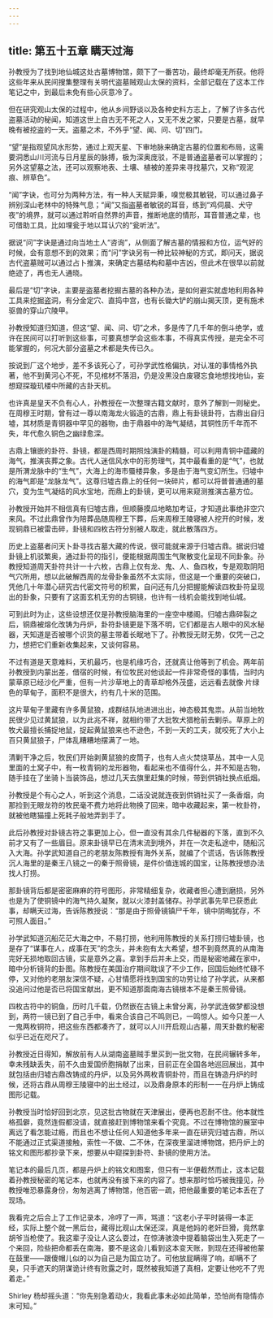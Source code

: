 ```yaml
---
---
---
```

title: 第五十五章 瞒天过海
---




孙教授为了找到地仙城这处古墓博物馆，颇下了一番苦功，最终却毫无所获。他将这些年来从民间搜集整理有关明代盗墓贼观山太保的资料，全部记载在了这本工作笔记之中，到最后未免有些心灰意冷了。

但在研究观山太保的过程中，他从乡间野谈以及各种史料方志上，了解了许多古代盗墓活动的秘闻，知道这世上自古无不死之人，又无不发之冢，只要是古墓，就早晚有被挖盗的一天。盗墓之术，不外乎“望、闻、问、切”四门。

“望”是指观望风水形势，通过上观天星、下审地脉来确定古墓的位置和布局，这需要洞悉山川河流与日月星辰的脉搏，极为深奥庞驳，不是普通盗墓者可以掌握的；另外这望墓之法，还可以观察地表、土壤、植被的差异来寻找墓穴，又称“观泥痕、辨草色”。

“闻”字诀，也可分为两种方法，有一种人天赋异秉，嗅觉极其敏锐，可以通过鼻子辨别深山老林中的特殊气息；“闻”又指盗墓者敏锐的耳音，练到“鸡伺晨、犬守夜”的境界，就可以通过聆听自然界的声音，推断地底的情形，耳音普通之辈，也可借助工具，比如埋瓮于地以耳认穴的“瓮听法”。

据说“问”字诀是通过向当地土人“咨询”，从侧面了解古墓的情报和方位，运气好的时候，会有意想不到的效果；而“问”字诀另有一种比较神秘的方式，即问天，据说古代盗墓贼可以通过占卜推演，来确定古墓结构和墓中吉凶，但此术在很早以前就绝迹了，再也无人通晓。

最后是“切”字诀，主要是盗墓者挖掘古墓的各种办法，是如何避实就虚地利用各种工具来挖掘盗洞，有分金定穴、直捣中宫，也有长锄大铲的崩山揭天顶，更有施术驱兽的穿山穴陵甲。

孙教授知道归知道，但这“望、闻、问、切”之术，多是传了几千年的倒斗绝学，或许在民间可以打听到这些事，可要真想学会这些本事，不得真实传授，是完全不可能掌握的，何况大部分盗墓之术都是失传已久。

按说到厂这个地步，差不多该死心了，可孙学武性格偏执，对认准的事情格外执著，他不到黄河心不死，不见棺材不落泪，仍是没黑没白废寝忘食地想找地仙，妄想窥探璇玑楼中所藏的古卦天机。

也许真是皇天不负有心人，孙教授在一次整理古籍文献时，意外了解到一则秘史。在周穆王时期，曾有过一尊以南海龙火锻造的古鼎，鼎上有卦镜卦符，古鼎出自归墟，其材质是青铜器中罕见的器物，由于鼎器中的海气凝结，其铜性历千年而不失，年代愈久铜色之幽绿愈深。

古鼎上镶嵌的卦符、卦镜，都是西周时期照烛演卦的精髓，可以利用青铜中蕴藏的海气，推演丧葬之象。古代人迷信风水中的形势理气，其中最看重的是“气”，也就是所渭龙脉中的“生气”，大海上的海市蜃楼异象，多是由于海气变幻所生。归墟中的海气即是“龙脉龙气”。这尊归墟古鼎上的任何一块碎片，都可以将普普通通的墓穴，变为生气凝结的风水宝地，而鼎上的卦镜，更可以用来窥测推演古墓方位。

孙教授开始并不相信真有归墟古鼎，但顺藤摸瓜地略加考证，才知道此事绝非空穴来风。不过此鼎曾作为陪葬品随周穆王下葬，后来周穆王陵寝被人挖开的时候，发现铜鼎已被雷击碎，卦镜和四枚古符分别被人取走，就此散落四方。

历史上盗墓者问天卜卦寻找古墓大藏的传说，很可能就来源于归墟古鼎。据说归墟卦镜上机驳繁奥，通过卦符的指引，便能根据周围生气聚散变化呈现不同卦象。孙教授知道周天卦符共计一十六枚，古鼎上仅有龙、鬼、人、鱼四枚，专是观取阴阳气穴所用，想以此破解西周的龙骨卦象虽然不太实际，但这是一个重要的突破口，凭他几十年潜心研究古代密文符号的积累，自问还有几分把握能解读四枚卦符呈现出的卦象，只要有了这面玄机无穷的古铜镜，也许有一线机会能找到地仙城。

可到此时为止，这些设想还仅是孙教授脑海里的一座空中楼阁。归墟古鼎碎裂之后，铜鼎被熔化改铸为丹炉，卦符卦镜更是下落不明，它们都是古人眼中的风水秘器，天知道是否被哪个识货的墓主带着长眠地下了。孙教授无财无势，仅凭一己之力，想把它们重新收集起来，又谈何容易。

不过有道是天意难料，天机最巧，也是机缘巧合，还就真让他等到了机会。两年前孙教授到内蒙出差，借宿的时候，有位牧民对他谈起一件非常奇怪的事情，当时内蒙草原已经沙化严重，但有一片沙草地上的青草却格外茂盛，远远看去就像·片绿色的草甸子，面积不是很大，约有几十米的范围。

这片草甸子里藏有许多黄鼠狼，成群结队地进进出出，神态极其鬼祟。从前当地牧民很少见过黄鼠狼，以为此兆不祥，就相约带了大批牧犬猎枪前去剿杀。草原上的牧犬最擅长捕捉地鼠，捉起黄鼠狼来也不逊色，不到一天的工夫，就咬死了大小上百只黄鼠狼子，尸体乱糟糟地摆满了一地。

清剿干净之后，牧民们开始剥黄鼠狼的皮筒子，也有人点火焚烧草丛，其中一人见里面的土窝子中，有一枚青铜的龙形器物，看起来也不值得什么，并不知是古物，随手挂在了坐骑卜当装饰品，想过几天去旗里赶集的时候，带到供销社换点纸烟。

孙教授是个有心之人，听到这个消息，二话没说就连夜到供销社买了一条香烟，向那捡到无眼龙符的牧民毫不费力地将此物换了回来，暗中收藏起来，第一枚卦符，就被他瞎猫撞上死耗子般地弄到手了。

此后孙教授对卦镜古符之事更加上心，但一直没有其余几件秘器的下落，直到不久前才又有了一些眉目。原来卦镜早已在清末流到境外，并在一次走私途中，随船沉入大海。孙学武知道自己的老朋友陈教授有海外关系，就编了个谎话，告诉陈教授沉人海里的是秦王八镜之一的秦于照骨镜，是件价值连城的国宝，让陈教授想办法找人打捞。

那卦镜背后都是密密麻麻的符号图形，非常精细复杂，收藏者担心遭到磨损，另外也是为了使铜镜中的海气持久凝聚，就以火漆封盖储存。孙学武事先早已获悉此事，却瞒天过海，告诉陈教授说：“那是由于照骨镜镇尸千年，镜中阴晦犹存，不可照人面目。”

孙学武知道沉船茫茫大海之中，不易打捞，他利用陈教授的关系打捞归墟卦镜，也是存了“谋事在人，成事在天”的念头，并未抱有太大希望，想不到竟然真的从南海完好无损地取回古镜，实是意外之喜。拿到手后并未上交，而是秘密地藏在家中，暗中分析镜背的卦图。陈教授在美国治疗期间耽误了不少工作，回国后始终忙碌不停，又对他的老朋友深信不疑，心甘情愿将找到国宝的功劳让给了孙学武，从来都没追问过他是否已将国宝献出，更不知道那面南海古镜根本不是秦王照骨镜。

四枚古符中的铜鱼，历时几千载，仍然嵌在古镜上未曾分离，孙学武连做梦都没想到，两符一镜已到了自己手中，看来合该自己不鸣则已，一鸣惊人。如今只差一人一鬼两枚铜符，把这些东西都凑齐了，就可以人川开启观山古墓，周天卦数的秘密似乎已近在咫尺了。

孙教授近日得知，解放前有人从湖南盗墓贼手里买到一批文物，在民间辗转多年，幸未残缺丢失，前不久由爱国侨胞捐献了出来，目前正在全国各地巡回展出，其中就包括由归墟古鼎改铸成的丹炉，以及另外两枚青铜卦符，而且在铸造丹炉的时候，还将古鼎从周穆王陵寝中的出土经过，以及鼎身原本的形制一一在丹炉上铸成图形记载。

孙教授当时恰好回到北京，见这批古物就在天津展出，便再也忍耐不住。他本就性格孤僻，竟然连假都没请，就直接赶到博物馆来看个究竟。不过在博物馆的展室中离远了看怎能过瘾，而且也不想让任何人知道他多年来一直在研究归墟古鼎，所以不能通过正式渠道接触，索性一不做、二不休，在深夜里溜进博物馆，把丹炉上的铭文和图形都抄录下来，想要从中窥探到卦符、卦镜的使用方法。

笔记本的最后几页，都是丹炉上的铭文和图案，但只有一半便截然而止，这本记载着孙教授秘密的笔记本，也就再没有接下来的内容了。想来那时恰巧被我撞见，孙教授唯恐暴露身份，匆匆逃离了博物馆，他百密一疏，把他最重要的笔记本丢在了现场。

我看完之后合上了工作记录本，冷哼了一声，骂道：“这老小子平时装得一本正经，实际上整个就一黑后台，藏得比观山太保还深，真是他妈的老奸巨猾，竟然拿胡爷当枪使了。我这辈子没让人这么耍过，在惊涛骇浪中提着脑袋出生入死走了一个来回，险些把命都丢在南海，要不是这会儿看到这本变天账，到现在还得被他蒙在鼓里——跟傻帽儿似的以为自己是为国立功了。可他放屁瞒得了响，却瞒不了臭，只手遮天的阴谋诡计终有败露之时，既然被我知道了真相，定要让他吃不了兜着走。”

Shirley 杨却摇头道：“你先别急着动火，我看此事未必如此简单，恐怕尚有隐情亦末可知。”